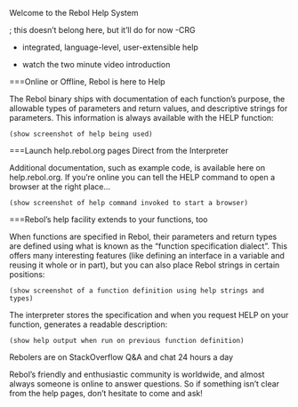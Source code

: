 Welcome to the Rebol Help System

; this doesn't belong here, but it'll do for now -CRG

* integrated, language-level, user-extensible help

* watch the two minute video introduction

===Online or Offline, Rebol is here to Help

The Rebol binary ships with documentation of each function's purpose,
the allowable types of parameters and return values, and descriptive strings
for parameters.  This information is always available with the HELP function:

    (show screenshot of help being used)

===Launch help.rebol.org pages Direct from the Interpreter

Additional documentation, such as example code, is available here on
help.rebol.org. If you're online you can tell the HELP command to open a 
browser at the right place...

    (show screenshot of help command invoked to start a browser)

===Rebol's help facility extends to your functions, too

When functions are specified in Rebol, their parameters and return types
are defined using what is known as the "function specification dialect".
This offers many interesting features (like defining an interface
in a variable and reusing it whole or in part), but you can also place Rebol
strings in certain positions:

    (show screenshot of a function definition using help strings and types)

The interpreter stores the specification and when you request HELP
on your function, generates a readable description:

    (show help output when run on previous function definition)

Rebolers are on StackOverflow Q&A and chat 24 hours a day

Rebol's friendly and enthusiastic community is worldwide, and almost
always someone is online to answer questions.  So if something
isn't clear from the help pages, don't hesitate to come and ask!